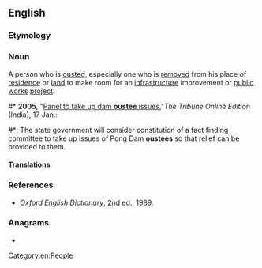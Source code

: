 ==English==

===Etymology===
{{suffix|en|oust|ee}}

===Noun===
{{en-noun}}

A person who is [[oust]]ed, especially one who is [[remove]]d from his place of [[residence]] or [[land]] to make room for an [[infrastructure]] improvement or [[public works]] [[project]].
#* '''2005''', "[http://www.tribuneindia.com/2005/20050117/himachal.htm#1 Panel to take up dam '''oustee''' issues],"''The Tribune Online Edition'' (India), 17 Jan.:
#*: The state government will consider constitution of a fact finding committee to take up issues of Pong Dam '''oustees''' so that relief can be provided to them.

====Translations====
{{trans-top|person who is ousted}}
{{trans-mid}}
{{trans-bottom}}

===References===
* ''Oxford English Dictionary'', 2nd ed., 1989.

===Anagrams===
* {{anagrams|en|a=eeostu|outsee|see out}}

[[Category:en:People]]
